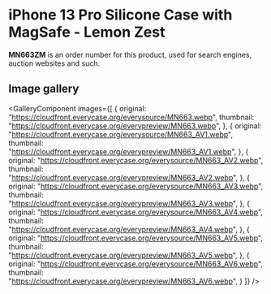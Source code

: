 
# iPhone 13 Pro Silicone Case with MagSafe - Lemon Zest

<Callout type='info' emoji='👉🏻'>**MN663ZM** is an order number for this product, used for search engines, auction websites and such.</Callout>

## Image gallery

<GalleryComponent
    images={[
      {
        original: "https://cloudfront.everycase.org/everysource/MN663.webp",
        thumbnail: "https://cloudfront.everycase.org/everypreview/MN663.webp",
      },
      {
        original: "https://cloudfront.everycase.org/everysource/MN663_AV1.webp",
        thumbnail: "https://cloudfront.everycase.org/everypreview/MN663_AV1.webp",
      },
      {
        original: "https://cloudfront.everycase.org/everysource/MN663_AV2.webp",
        thumbnail: "https://cloudfront.everycase.org/everypreview/MN663_AV2.webp",
      },
      {
        original: "https://cloudfront.everycase.org/everysource/MN663_AV3.webp",
        thumbnail: "https://cloudfront.everycase.org/everypreview/MN663_AV3.webp",
      },
      {
        original: "https://cloudfront.everycase.org/everysource/MN663_AV4.webp",
        thumbnail: "https://cloudfront.everycase.org/everypreview/MN663_AV4.webp",
      },
      {
        original: "https://cloudfront.everycase.org/everysource/MN663_AV5.webp",
        thumbnail: "https://cloudfront.everycase.org/everypreview/MN663_AV5.webp",
      },
      {
        original: "https://cloudfront.everycase.org/everysource/MN663_AV6.webp",
        thumbnail: "https://cloudfront.everycase.org/everypreview/MN663_AV6.webp",
      }
    ]}
  />
